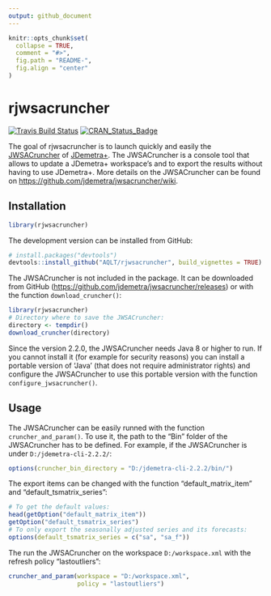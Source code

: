 ```yaml
---
output: github_document
---
```


<!-- README.md is generated from README.Rmd. Please edit that file -->

```r
knitr::opts_chunk$set(
  collapse = TRUE,
  comment = "#>",
  fig.path = "README-",
  fig.align = "center"
)
```

# rjwsacruncher

[![Travis Build Status](https://travis-ci.org/AQLT/rjwsacruncher.svg?branch=master)](https://travis-ci.org/AQLT/rjwsacruncher)
[![CRAN_Status_Badge](http://www.r-pkg.org/badges/version/rjdemetra)](https://cran.r-project.org/package=rjdemetra)


The goal of rjwsacruncher is to launch quickly and easily the [JWSACruncher](https://github.com/jdemetra/jwsacruncher) of [JDemetra+](https://github.com/jdemetra/jdemetra-app). The JWSACruncher is a console tool that allows to update a JDemetra+ workspace's and to export the results without having to use JDemetra+. More details on the JWSACruncher can be found on <https://github.com/jdemetra/jwsacruncher/wiki>.

## Installation
```r
library(rjwsacruncher)
```

The development version can be installed from GitHub:

```r
# install.packages("devtools")
devtools::install_github("AQLT/rjwsacruncher", build_vignettes = TRUE)
```

The JWSACruncher is not included in the package. It can be downloaded from GitHub (<https://github.com/jdemetra/jwsacruncher/releases>) or with the function `download_cruncher()`:

```r
library(rjwsacruncher)
# Directory where to save the JWSACruncher:
directory <- tempdir()
download_cruncher(directory)
```

Since the version 2.2.0, the JWSACruncher needs Java 8 or higher to run. If you cannot install it (for example for security reasons) you can install a portable version of 'Java' (that does not require administrator rights) and configure the JWSACruncher to use this portable version with the function `configure_jwsacruncher()`.

## Usage

The JWSACruncher can be easily runned with the function `cruncher_and_param()`. To use it, the path to the "Bin" folder of the JWSACruncher has to be defined. For example, if the JWSACruncher is under `D:/jdemetra-cli-2.2.2/`:
```r
options(cruncher_bin_directory = "D:/jdemetra-cli-2.2.2/bin/")
```
The export items can be changed with the function "default_matrix_item" and "default_tsmatrix_series":
```r
# To get the default values:
head(getOption("default_matrix_item"))
getOption("default_tsmatrix_series")
# To only export the seasonally adjusted series and its forecasts:
options(default_tsmatrix_series = c("sa", "sa_f"))
```
The run the JWSACruncher on the workspace `D:/workspace.xml` with the refresh policy "lastoutliers":
```r
cruncher_and_param(workspace = "D:/workspace.xml",
                   policy = "lastoutliers")
```
